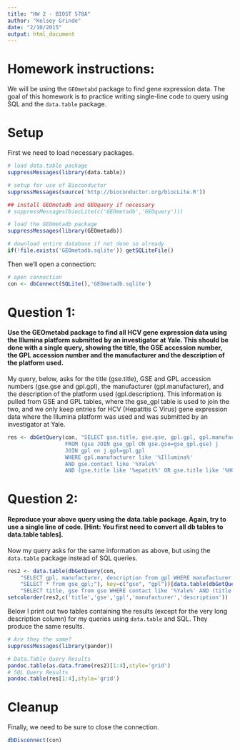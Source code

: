 ```yaml
---
title: "HW 2 - BIOST 578A"
author: "Kelsey Grinde"
date: "2/10/2015"
output: html_document
---
```


# Homework instructions:
We will be using the `GEOmetabd` package to find gene expression data. The goal of this homework is to practice writing single-line code to query using SQL and the `data.table` package.

# Setup

First we need to load necessary packages.
```r
# load data.table package
suppressMessages(library(data.table))

# setup for use of Bioconductor
suppressMessages(source('http://bioconductor.org/biocLite.R'))

## install GEOmetadb and GEOquery if necessary
# suppressMessages(biocLite(c('GEOmetadb','GEOquery')))

# load the GEOmetadb package
suppressMessages(library(GEOmetadb))

# download entire database if not done so already
if(!file.exists('GEOmetadb.sqlite')) getSQLiteFile()
```

Then we'll open a connection:
```r
# open connection
con <- dbConnect(SQLite(),'GEOmetadb.sqlite')
```

# Question 1:
#### Use the GEOmetabd package to find all HCV gene expression data using the Illumina platform submitted by an investigator at Yale. This should be done with a single query, showing the title, the GSE accession number, the GPL accession number and the manufacturer and the description of the platform used.

My query, below, asks for the title (gse.title), GSE and GPL accession numbers (gse.gse and gpl.gpl), the manufacturer (gpl.manufacturer), and the description of the platform used (gpl.description). This information is pulled from GSE and GPL tables, where the gse_gpl table is used to join the two, and we only keep entries for HCV (Hepatitis C Virus) gene expression data where the Illumina platform was used and was submitted by an investigator at Yale. 

```r
res <- dbGetQuery(con, "SELECT gse.title, gse.gse, gpl.gpl, gpl.manufacturer, gpl.title
                  FROM (gse JOIN gse_gpl ON gse.gse=gse_gpl.gse) j
                  JOIN gpl on j.gpl=gpl.gpl 
                  WHERE gpl.manufacturer like '%Illumina%'
                  AND gse.contact like '%Yale%'
                  AND (gse.title like '%epatit%' OR gse.title like '%HCV%'); ")

```

# Question 2:
#### Reproduce your above query using the data.table package. Again, try to use a single line of code. [Hint: You first need to convert all db tables to data.table tables].

Now my query asks for the same information as above, but using the `data.table` package instead of SQL queries.

```r
res2 <- data.table(dbGetQuery(con, 
    "SELECT gpl, manufacturer, description from gpl WHERE manufacturer like '%Illumina%';"), key="gpl")[setkey(data.table(dbGetQuery(con, 
    "SELECT * from gse_gpl;"), key=c("gse", "gpl"))[data.table(dbGetQuery(con, 
    "SELECT title, gse from gse WHERE contact like '%Yale%' AND (title like '%epatit%' OR title like '%HCV%');"), key="gse"),nomatch=0],gpl),nomatch=0]
setcolorder(res2,c('title','gse','gpl','manufacturer','description'))
```

Below I print out two tables containing the results (except for the very long description column) for my queries using `data.table` and SQL. They produce the same results.

```r
# Are they the same?
suppressMessages(library(pander))

# Data.Table Query Results
pandoc.table(as.data.frame(res2)[1:4],style='grid')
# SQL Query Results
pandoc.table(res[1:4],style='grid')

```


# Cleanup
Finally, we need to be sure to close the connection.
```r
dbDisconnect(con)
```
